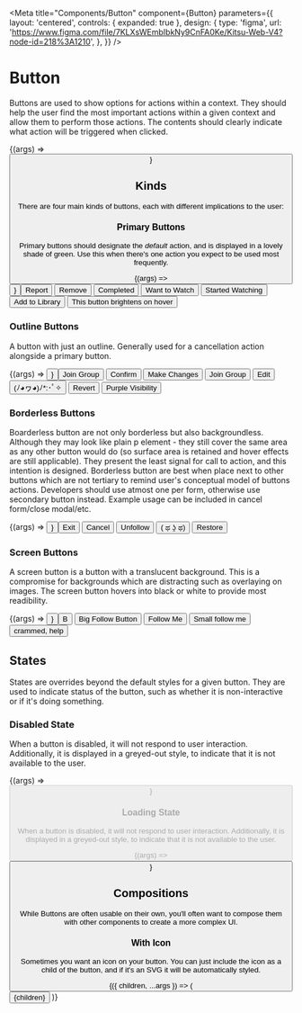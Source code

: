 

<Meta
  title="Components/Button"
  component={Button}
  parameters={{
    layout: 'centered',
    controls: { expanded: true },
    design: {
      type: 'figma',
      url: 'https://www.figma.com/file/7KLXsWEmbIbkNy9CnFA0Ke/Kitsu-Web-V4?node-id=218%3A1210',
    },
  }}
/>

# Button

Buttons are used to show options for actions within a context. They should help the user find the
most important actions within a given context and allow them to perform those actions. The contents
should clearly indicate what action will be triggered when clicked.

<Canvas>
  <Story
    name="Playground"
    parameters={{ layout: 'centered' }}
    args={{
      kind: 'primary',
      size: 'medium',
      alternativeColor: 'green',
      extendedPadding: 'padding-md',
      children: 'Text goes here',
      loading: false,
      disabled: false,
    }}>
    {(args) => <Button {...args} />}
  </Story>
</Canvas>

## Kinds

There are four main kinds of buttons, each with different implications to the user:

### Primary Buttons

Primary buttons should designate the _default_ action, and is displayed in a lovely shade of green.
Use this when there's one action you expect to be used most frequently.

<Canvas>
  <Story
    name="Kind: Primary"
    parameters={{ layout: 'centered' }}
    argTypes={{
      kind: { table: { disable: true } },
    }}
    args={{
      children: 'Create Account',
      loading: false,
      disabled: false,
      size: 'medium',
      extendedPadding: 'padding-md',
      alternativeColor: 'green',
    }}>
    {(args) => <Button {...args} kind="primary" />}
  </Story>
  <Button kind="primary" alternativeColor="red">
    Report
  </Button>
  <Button kind="primary" alternativeColor="yellow" extendedPadding="padding-lg">
    Remove
  </Button>
  <Button kind="primary" alternativeColor="green" extendedPadding="padding-xl">
    Completed
  </Button>
  <Button kind="primary" alternativeColor="blue" extendedPadding="padding-xl">
    Want to Watch
  </Button>
  <Button
    kind="primary"
    alternativeColor="safe-purple"
    extendedPadding="padding-xl">
    Started Watching
  </Button>
  <Button kind="primary" alternativeColor="blue" extendedPadding="padding-xl">
    Add to Library
  </Button>
  <Button
    kind="primary"
    alternativeColor="safe-grey"
    extendedPadding="padding-xl">
    This button brightens on hover
  </Button>
</Canvas>

### Outline Buttons

A button with just an outline. Generally used for a cancellation action alongside a primary button.

<Canvas>
  <Story
    name="Kind: Outline"
    parameters={{ layout: 'centered' }}
    argTypes={{
      kind: { table: { disable: true } },
    }}
    args={{
      children: 'Feedback',
      loading: false,
      disabled: false,
      size: 'medium',
      extendedPadding: 'padding-md',
      alternativeColor: 'yellow',
    }}>
    {(args) => <Button {...args} kind="outline" />}
  </Story>
  <Button
    kind="outline"
    alternativeColor="blue"
    size="small"
    extendedPadding="padding-xl">
    Join Group
  </Button>
  <Button
    kind="outline"
    size="small"
    alternativeColor="green"
    extendedPadding="padding-xl">
    Confirm
  </Button>
  <Button
    kind="outline"
    alternativeColor="yellow"
    size="small"
    extendedPadding="padding-xl">
    Make Changes
  </Button>
  <Button
    kind="outline"
    alternativeColor="blue"
    size="small"
    extendedPadding="padding-xl">
    Join Group
  </Button>
  <Button
    kind="outline"
    size="small"
    alternativeColor="safe-grey"
    extendedPadding="padding-sm">
    Edit
  </Button>
  <Button
    kind="outline"
    size="small"
    alternativeColor="red"
    extendedPadding="padding-sm">
    (ﾉ◕ヮ◕)ﾉ*:･ﾟ✧
  </Button>
  <Button
    kind="outline"
    alternativeColor="yellow"
    size="medium"
    extendedPadding="padding-md">
    Revert
  </Button>
  <Button
    kind="outline"
    alternativeColor="safe-purple"
    size="medium"
    extendedPadding="padding-md">
    Purple Visibility
  </Button>
</Canvas>

### Borderless Buttons

Boarderless button are not only borderless but also backgroundless. Although they may look like plain p element - they still cover the same area as
any other button would do (so surface area is retained and hover effects are still applicable). They present the least signal for call to action, and
this intention is designed. Borderless button are best when place next to other buttons which are not tertiary to remind user's conceptual model of
buttons actions. Developers should use atmost one per form, otherwise use secondary button instead. Example usage can be included in cancel form/close modal/etc.

<Canvas>
  <Story
    name="Kind: Borderless"
    parameters={{ layout: 'centered' }}
    argTypes={{
      kind: { table: { disable: true } },
    }}
    args={{
      children: 'Leave',
      loading: false,
      disabled: false,
      size: 'medium',
      alternativeColor: 'red',
      extendedPadding: 'padding-md',
    }}>
    {(args) => <Button {...args} kind="borderless" />}
  </Story>
  <Button kind="borderless" alternativeColor="red">
    Exit
  </Button>
  <Button kind="borderless" alternativeColor="yellow">
    Cancel
  </Button>
  <Button kind="borderless" alternativeColor="red">
    Unfollow
  </Button>
  <Button kind="borderless" alternativeColor="safe-purple">
    ( ಥ ʖ̯ ಥ)
  </Button>
  <Button kind="borderless">Restore</Button>
</Canvas>

### Screen Buttons

A screen button is a button with a translucent background. This is a compromise for backgrounds which are distracting
such as overlaying on images. The screen button hovers into black or white to provide most readibility.

<Canvas>
  <Story
    name="Kind: Screen"
    parameters={{ layout: 'centered' }}
    argTypes={{
      kind: { table: { disable: true } },
      alternativeColor: { table: { disable: true } },
    }}
    args={{
      children: 'Cancel',
      loading: false,
      disabled: false,
      size: 'medium',
      extendedPadding: 'padding-md',
    }}>
    {(args) => <Button {...args} kind="screen" />}
  </Story>
  <Button kind="screen">B</Button>
  <Button kind="screen" size="large" extendedPadding="padding-xl">
    Big Follow Button
  </Button>
  <Button kind="screen" size="medium" extendedPadding="padding-md">
    Follow Me
  </Button>
  <Button kind="screen" size="small" extendedPadding="padding-sm">
    Small follow me
  </Button>
  <Button kind="screen" size="small" extendedPadding="padding-xs">
    crammed, help
  </Button>
</Canvas>

## States

States are overrides beyond the default styles for a given button. They are used to indicate status
of the button, such as whether it is non-interactive or if it's doing something.

### Disabled State

When a button is disabled, it will not respond to user interaction. Additionally, it is displayed in
a greyed-out style, to indicate that it is not available to the user.

<Canvas>
  <Story
    name="State: Disabled"
    parameters={{ layout: 'centered' }}
    argTypes={{
      kind: { table: { disable: true } },
      size: {
        defaultValue: 'large',
      },
      extendedPadding: {
        defaultValue: 'padding-lg',
      },
      alternativeColor: { table: { disable: true } },
    }}
    args={{
      kind: 'primary',
      children: 'Create Account',
      loading: false,
    }}>
    {(args) => <Button {...args} disabled />}
  </Story>
</Canvas>

### Loading State

When a button is disabled, it will not respond to user interaction. Additionally, it is displayed in
a greyed-out style, to indicate that it is not available to the user.

<Canvas>
  <Story
    name="State: Loading"
    parameters={{ layout: 'centered' }}
    argTypes={{
      loading: { table: { disable: true } },
    }}
    args={{
      kind: 'primary',
      children: 'Create Account',
      disabled: false,
    }}>
    {(args) => <Button {...args} loading />}
  </Story>
</Canvas>

## Compositions

While Buttons are often usable on their own, you'll often want to compose them with other components
to create a more complex UI.

### With Icon

Sometimes you want an icon on your button. You can just include the icon as a child of the button,
and if it's an SVG it will be automatically styled.


<Canvas>
  <Story
    name="With: Icon"
    parameters={{ layout: 'centered' }}
    args={{
      kind: 'primary',
      children: 'Delete Item',
      loading: false,
      disabled: false,
      alternativeColor: 'red',
    }}>
    {({ children, ...args }) => (
      <Button {...args}>
        <FaTrash /> {children}
      </Button>
    )}
  </Story>
</Canvas>
